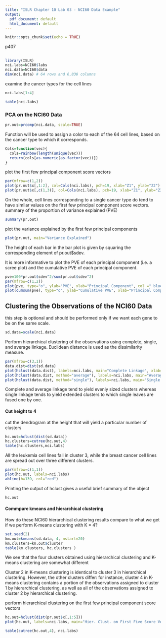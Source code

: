 ```yaml
---
title: "ISLR Chapter 10 Lab 03 - NCI60 Data Example"
output:
  pdf_document: default
  html_document: default
---
```


```r
knitr::opts_chunk$set(echo = TRUE)
```

p407

## 

```r
library(ISLR)
nci.labs=NCI60$labs
nci.data=NCI60$data
dim(nci.data) # 64 rows and 6,830 columns
```

examine the cancer types for the cell lines

```r
nci.labs[1:4]
```

```r
table(nci.labs)
```

### PCA on the NCI60 Data

```r
pr.out=prcomp(nci.data, scale=TRUE)
```

Function will be used to assign a color to each of the 64 cell lines, based on the cancer type to which it corresponds.
```r
Cols=function(vec){
  cols=rainbow(length(unique(vec)))
  return(cols[as.numeric(as.factor(vec))])
}
```

plot the first few principal component score vectors

```r
par(mfrow=c(1,2))
plot(pr.out$x[,1:2], col=Cols(nci.labs), pch=19, xlab="Z1", ylab="Z2")
plot(pr.out$x[,c(1,3)], col=Cols(nci.labs), pch=19, xlab="Z1", ylab="Z3")
```

On the whole, cell lines corresponding to a single cancer type do tend to have similar values on the first few principal component score vectors.
summary of the proportion of variance explained (PVE)

```r
summary(pr.out)
```
plot the variance explained by the first few principal components
```r
plot(pr.out, main="Variance Explained")
```

The height of each bar in the bar plot is given by squaring the corresponding element of pr.out$sdev.

It is more informative to plot the PVE of each principal component (i.e. a scree plot) and the cumulative PVE of each principal component.

```r
pve=100*pr.out$sdev^2/sum(pr.out$sdev^2)
par(mfrow=c(1,2))
plot(pve, type="o", ylab="PVE", xlab="Principal Component", col =" blue ")
plot(cumsum(pve), type="o", ylab="Cumulative PVE", xlab="Principal Component ", col =" brown3 ")
```

## Clustering the Observations of the NCI60 Data

this step is optional and should be performed only if we want each gene to be on the same scale.
```r
sd.data=scale(nci.data)
```

Perform hierarchical clustering of the observations using complete, single, and average linkage. Euclidean distance is used as the dissimilarity measure.

```r
par(mfrow=c(3,1))
data.dist=dist(sd.data)
plot(hclust(data.dist), labels=nci.labs, main="Complete Linkage", xlab="", sub="",ylab="")
plot(hclust(data.dist, method="average"), labels=nci.labs, main="Average Linkage", xlab="", sub="",ylab="")
plot(hclust(data.dist, method="single"), labels=nci.labs, main="Single Linkage", xlab="", sub="",ylab="")
```

Complete and average linkage tend to yield evenly sized clusters whereas single linkage tends to yield extended clusters to which single leaves are fused one by one.

#### Cut height to 4

cut the dendrogram at the height that will yield a particular number of clusters

```r
hc.out=hclust(dist(sd.data))
hc.clusters=cutree(hc.out,4)
table(hc.clusters,nci.labs)
```

All the leukemia cell lines fall in cluster 3, while the breast cancer cell lines are spread out over three different clusters.

```r
par(mfrow=c(1,1))
plot(hc.out, labels=nci.labs)
abline(h=139, col="red")
```

Printing the output of hclust gives a useful brief summary of the object

```r
hc.out
```
#### Commpare kmeans and hierarchical clustering

How do these NCI60 hierarchical clustering results compare to what we get if we perform K-means clustering with K = 4?

```r
set.seed(2)
km.out=kmeans(sd.data, 4, nstart=20)
km.clusters=km.out$cluster
table(km.clusters, hc.clusters )
```

We see that the four clusters obtained using hierarchical clustering and K-means clustering are somewhat different

Cluster 2 in K-means clustering is identical to cluster 3 in hierarchical clustering. However, the other clusters differ: for instance, cluster 4 in K-means clustering contains a portion of the observations assigned to cluster 1 by hierarchical clustering, as well as all of the observations assigned to cluster 2 by hierarchical clustering.

perform hierarchical clustering on the first few principal component score vectors
```r
hc.out=hclust(dist(pr.out$x[,1:5]))
plot(hc.out, labels=nci.labs, main="Hier. Clust. on First Five Score Vectors")
```


```r
table(cutree(hc.out,4), nci.labs)
```

